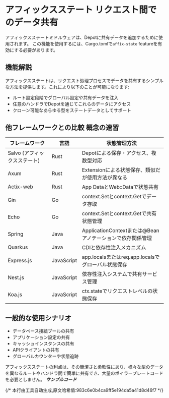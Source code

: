 # アフィックスステート リクエスト間でのデータ共有


アフィックスステートミドルウェアは、Depotに共有データを追加するために使用されます。
この機能を使用するには、Cargo.tomlで`affix-state` featureを有効にする必要があります。

## 機能解説
アフィックスステートは、リクエスト処理プロセスでデータを共有するシンプルな方法を提供します。これにより以下のことが可能になります:

- ルート設定段階でグローバル設定や共有データを注入
- 任意のハンドラでDepotを通じてこれらのデータにアクセス
- クローン可能なあらゆる型をステートデータとしてサポート

## 他フレームワークとの比較 概念の速習
| フレームワーク | 言語 | 状態管理方法 |
|------|------|-------------|
| Salvo (アフィックスステート) | Rust | Depotによる保存・アクセス、複数型対応 |
| Axum | Rust | Extensionによる状態保存、類似だが使用方法が異なる |
| Actix-web | Rust | App DataとWeb::Dataで状態共有 |
| Gin | Go | context.Setとcontext.Getでデータ存取 |
| Echo | Go | context.Setとcontext.Getで共有状態管理 |
| Spring | Java | ApplicationContextまたは@Beanアノテーションで依存関係管理 |
| Quarkus | Java | CDIと依存性注入メカニズム |
| Express.js | JavaScript | app.localsまたはreq.app.localsでグローバル状態保存 |
| Nest.js | JavaScript | 依存性注入システムで共有サービス管理 |
| Koa.js | JavaScript | ctx.stateでリクエストレベルの状態保存 |

## 一般的な使用シナリオ

- データベース接続プールの共有
- アプリケーション設定の共有
- キャッシュインスタンスの共有
- APIクライアントの共有
- グローバルカウンターや状態追跡

アフィックスステートの利点は、その簡潔さと柔軟性にあり、様々な型のデータを異なるルートやハンドラ間で簡単に共有でき、大量のボイラープレートコードを必要としません。
_**サンプルコード**_

<Tabs>
  <Tab label="main.rs">
    <MainCode/>
  </Tab>
  <Tab label="Cargo.toml">
    <CargoCode/>
  </Tab>
</Tabs>
{/* 本行由工具自动生成,原文哈希值:983c6e0b4ca9ff5e194da5a41d8d46f7 */}